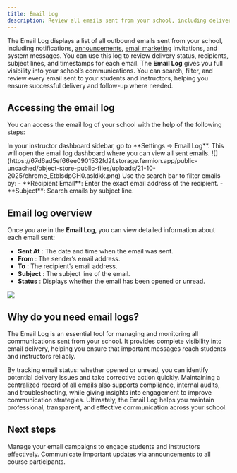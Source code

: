 ```yaml
---
title: Email Log
description: Review all emails sent from your school, including delivery status, recipients, and timestamps.
---
```


The Email Log displays a list of all outbound emails sent from your school, including notifications, [announcements](/setting-up-course/announcements), [email marketing](/marketing-tools/email-marketing) invitations, and system messages. You can use this log to review delivery status, recipients, subject lines, and timestamps for each email.
The **Email Log** gives you full visibility into your school’s communications. You can search, filter, and review every email sent to your students and instructors, helping you ensure successful delivery and follow-up where needed.

## Accessing the email log

You can access the email log of your school with the help of the following steps:

<Steps>

<Step title="Navigate to settings">
  In your instructor dashboard sidebar, go to **Settings → Email Log**. This will open the email log dashboard where you can view all sent emails.
  ![](https://67d6ad5ef66ee0901532fd2f.storage.fermion.app/public-uncached/object-store-public-files/uploads/21-10-2025/chrome_EtbIsdpGH0.asldkk.png)
</Step>

<Step title="Search and filter emails">
  Use the search bar to filter emails by:
  - **Recipient Email**: Enter the exact email address of the recipient.  
  - **Subject**: Search emails by subject line.  

</Step>

</Steps>

## Email log overview

Once you are in the **Email Log**, you can view detailed information about each email sent:

- **Sent At** : The date and time when the email was sent.  
- **From** : The sender’s email address.  
- **To** : The recipient’s email address.  
- **Subject** : The subject line of the email.  
- **Status** : Displays whether the email has been opened or unread.

![](https://67d6ad5ef66ee0901532fd2f.storage.fermion.app/public-uncached/object-store-public-files/uploads/21-10-2025/pb7pDXzZoe.dqpjsl.png)


## Why do you need email logs?

The Email Log is an essential tool for managing and monitoring all communications sent from your school. It provides complete visibility into email delivery, helping you ensure that important messages reach students and instructors reliably.

By tracking email status: whether opened or unread, you can identify potential delivery issues and take corrective action quickly. Maintaining a centralized record of all emails also supports compliance, internal audits, and troubleshooting, while giving insights into engagement to improve communication strategies. Ultimately, the Email Log helps you maintain professional, transparent, and effective communication across your school.

## Next steps 

<Columns cols={2}>

<Card title="Email marketing" href="/marketing-tools/email-marketing">
  Manage your email campaigns to engage students and instructors effectively.  
</Card>

<Card title="Email announcements" href="/setting-up-course/announcements">
  Communicate important updates via announcements to all course participants.  
</Card>
</Columns>
